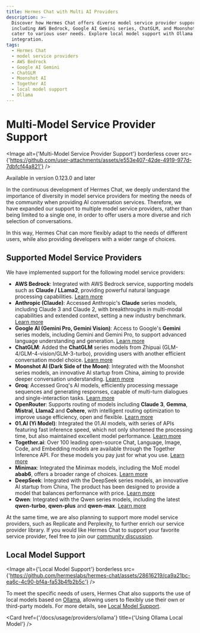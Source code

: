 ```yaml
---
title: Hermes Chat with Multi AI Providers
description: >-
  Discover how Hermes Chat offers diverse model service provider support,
  including AWS Bedrock, Google AI Gemini series, ChatGLM, and Moonshot AI, to
  cater to various user needs. Explore local model support with Ollama
  integration.
tags:
  - Hermes Chat
  - model service providers
  - AWS Bedrock
  - Google AI Gemini
  - ChatGLM
  - Moonshot AI
  - Together AI
  - local model support
  - Ollama
---
```


# Multi-Model Service Provider Support

<Image alt={'Multi-Model Service Provider Support'} borderless cover src={'https://github.com/user-attachments/assets/e553e407-42de-4919-977d-7dbfcf44a821'} />

<Callout>Available in version 0.123.0 and later</Callout>

In the continuous development of Hermes Chat, we deeply understand the importance of diversity in model service providers for meeting the needs of the community when providing AI conversation services. Therefore, we have expanded our support to multiple model service providers, rather than being limited to a single one, in order to offer users a more diverse and rich selection of conversations.

In this way, Hermes Chat can more flexibly adapt to the needs of different users, while also providing developers with a wider range of choices.

## Supported Model Service Providers

We have implemented support for the following model service providers:

- **AWS Bedrock**: Integrated with AWS Bedrock service, supporting models such as **Claude / LLama2**, providing powerful natural language processing capabilities. [Learn more](https://aws.amazon.com/cn/bedrock)
- **Anthropic (Claude)**: Accessed Anthropic's **Claude** series models, including Claude 3 and Claude 2, with breakthroughs in multi-modal capabilities and extended context, setting a new industry benchmark. [Learn more](https://www.anthropic.com/claude)
- **Google AI (Gemini Pro, Gemini Vision)**: Access to Google's **Gemini** series models, including Gemini and Gemini Pro, to support advanced language understanding and generation. [Learn more](https://deepmind.google/technologies/gemini/)
- **ChatGLM**: Added the **ChatGLM** series models from Zhipuai (GLM-4/GLM-4-vision/GLM-3-turbo), providing users with another efficient conversation model choice. [Learn more](https://www.zhipuai.cn/)
- **Moonshot AI (Dark Side of the Moon)**: Integrated with the Moonshot series models, an innovative AI startup from China, aiming to provide deeper conversation understanding. [Learn more](https://www.moonshot.cn/)
- **Groq**: Accessed Groq's AI models, efficiently processing message sequences and generating responses, capable of multi-turn dialogues and single-interaction tasks. [Learn more](https://groq.com/)
- **OpenRouter**: Supports routing of models including **Claude 3**, **Gemma**, **Mistral**, **Llama2** and **Cohere**, with intelligent routing optimization to improve usage efficiency, open and flexible. [Learn more](https://openrouter.ai/)
- **01.AI (Yi Model)**: Integrated the 01.AI models, with series of APIs featuring fast inference speed, which not only shortened the processing time, but also maintained excellent model performance. [Learn more](https://01.ai/)
- **Together.ai**: Over 100 leading open-source Chat, Language, Image, Code, and Embedding models are available through the Together Inference API. For these models you pay just for what you use. [Learn more](https://www.together.ai/)
- **Minimax**: Integrated the Minimax models, including the MoE model **abab6**, offers a broader range of choices. [Learn more](https://www.minimaxi.com/)
- **DeepSeek**: Integrated with the DeepSeek series models, an innovative AI startup from China, The product has been designed to provide a model that balances performance with price. [Learn more](https://www.deepseek.com/)
- **Qwen**: Integrated with the Qwen series models, including the latest **qwen-turbo**, **qwen-plus** and **qwen-max**. [Learn more](https://help.aliyun.com/zh/dashscope/developer-reference/model-introduction)

At the same time, we are also planning to support more model service providers, such as Replicate and Perplexity, to further enrich our service provider library. If you would like Hermes Chat to support your favorite service provider, feel free to join our [community discussion](https://github.com/hermeslabs/hermes-chat/discussions/6157).

## Local Model Support

<Image alt={'Local Model Support'} borderless src={'https://github.com/hermeslabs/hermes-chat/assets/28616219/ca9a21bc-ea6c-4c90-bf4a-fa53b4fb2b5c'} />

To meet the specific needs of users, Hermes Chat also supports the use of local models based on [Ollama](https://ollama.ai), allowing users to flexibly use their own or third-party models. For more details, see [Local Model Support](/docs/usage/features/local-llm).

<Cards>
  <Card href={'/docs/usage/providers'} title={'Using Multiple Model Providers'} />

  <Card href={'/docs/usage/providers/ollama'} title={'Using Ollama Local Model'} />
</Cards>
